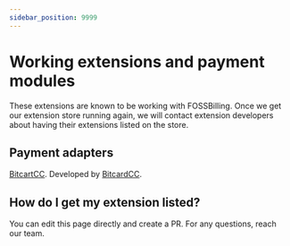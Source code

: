 ```yaml
---
sidebar_position: 9999
---
```


# Working extensions and payment modules
These extensions are known to be working with FOSSBilling. Once we get our extension store running again, we will contact extension developers about having their extensions listed on the store.

## Payment adapters
[BitcartCC](https://github.com/bitcartcc/bitcart-boxbilling). Developed by [BitcardCC](https://github.com/bitcartcc).

## How do I get my extension listed?
You can edit this page directly and create a PR. For any questions, reach our team.
